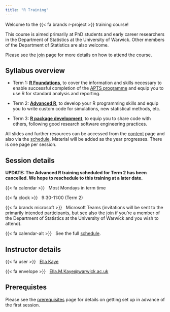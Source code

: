 ```yaml
---
title: "R Training"
---
```


Welcome to the {{< fa brands r-project >}} training course! 

This course is aimed primarily at PhD students and early career researchers in the Department of Statistics at the University of Warwick. Other members of the Department of Statistics are also welcome.

Please see the [join](join.qmd) page for more details on how to attend the course.

## Syllabus overview

-   Term 1: [**R Foundations**](schedule/01-foundations.qmd), to cover the information and skills necessary to enable successful completion of the [APTS programme](https://warwick.ac.uk/fac/sci/statistics/apts/) and equip you to use R for standard analysis and reporting.

-   Term 2: [**Advanced R**](schedule/02-advanced.qmd), to develop your R programming skills and equip you to write custom code for simulations, new statistical methods, etc.

-   Term 3: [**R package development**](schedule/03-packages.qmd), to equip you to share code with others, following good research software engineering practices.

All slides and further resources can be accessed from the [content](content.qmd) page and also via the [schedule](schedule.qmd). Material will be added as the year progresses. There is one page per session.

## Session details

**UPDATE: The Advanced R training scheduled for Term 2 has been cancelled. We hope to reschedule to this training at a later date.**

{{< fa calendar >}} &nbsp; Most Mondays in term time

{{< fa clock >}} &nbsp; 9:30-11:00 (Term 2)

{{< fa brands microsoft >}} &nbsp; Microsoft Teams (invitations will be sent to the primarily intended participants, but see also the [join](join.qmd) if you're a member of the Department of Statistics at the University of Warwick and you wish to attend).

{{< fa calendar-alt >}} &nbsp; See the full [schedule](schedule.qmd).

## Instructor details

{{< fa user >}} &nbsp; [Ella Kaye](https://warwick.ac.uk/fac/sci/statistics/staff/academic-research/kaye/)

{{< fa envelope >}} &nbsp; [Ella.M.Kaye@warwick.ac.uk](mailto:Ella.M.Kaye@warwick.ac.uk)

## Prerequistes

Please see the [prerequisites](prerequisites.qmd) page for details on getting set up in advance of the first session.
